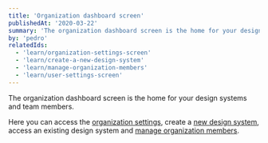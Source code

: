 ```yaml
---
title: 'Organization dashboard screen'
publishedAt: '2020-03-22'
summary: 'The organization dashboard screen is the home for your design systems and team members.'
by: 'pedro'
relatedIds:
  - 'learn/organization-settings-screen'
  - 'learn/create-a-new-design-system'
  - 'learn/manage-organization-members'
  - 'learn/user-settings-screen'
---
```



The organization dashboard screen is the home for your design systems and team members.

Here you can access the [organization settings](/learn/organization-settings-screen), create a [new design system](/learn/create-a-new-design-system), access an existing design system and [manage organization members](/learn/manage-organization-members).

<ProductImage src={hero} />
